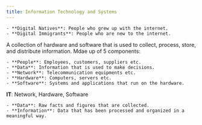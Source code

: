 ```yaml
---
title: Information Technology and Systems
---
```



<Block variant="primary" title="Digital Natives vs. Immigrants">

    - **Digital Natives**: People who grew up with the internet.
    - **Digital Immigrants**: People who are new to the internet.
</Block>



<Block variant="primary" title="Information Systems & Technologies (IS & IT)">
A collection of hardware and software that is used to collect, process, store, and distribute information.
Mdae up of 5 components:

    - **People**: Employees, customers, suppliers etc.
    - **Data**: Information that is used to make decisions.
    - **Network**: Telecommunication equipments etc.
    - **Hardware**: Computers, servers etc.
    - **Software**: Systems and applications that run on the hardware.
**IT**: Network, Hardware, Software
</Block>



<Block variant="primary" title="Data vs. Information">

    - **Data**: Raw facts and figures that are collected.
    - **Information**: Data that has been processed and organized in a meaningful way.
</Block>


